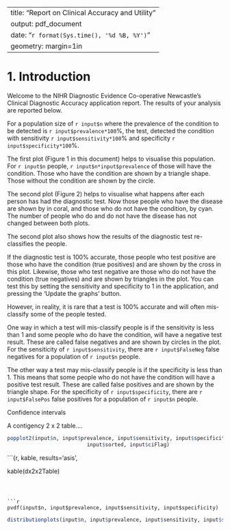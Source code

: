 <!---
Copyright (c) 2017, the authors (see AUTHORS.txt).
-->

---
title: "Report on Clinical Accuracy and Utility"
output: pdf_document
date: "`r format(Sys.time(), '%d %B, %Y')`"
geometry: margin=1in
---


# 1. Introduction
Welcome to the NIHR Diagnostic Evidence Co-operative Newcastle's Clinical Diagnostic Accuracy application report.  The results of your analysis are reported below.

For a population size of `r input$n` where the prevalence of the condition to be detected is `r input$prevalence*100`%, the test, detected the condition with sensitivity `r input$sensitivity*100`% and specificity `r input$specificity*100`%.  


The first plot (Figure 1 in this document) helps to visualise this population.  For `r input$n` people, `r input$n*input$prevalence` of those will have the condition.  Those who have the condition are shown by a triangle shape.  Those without the condition are shown by the circle.  

The second plot (Figure 2) helps to visualise what happens after each person has had the diagnostic test.  Now those people who have the disease are shown by in coral, and those who do not have the condition, by cyan. The number of people who do and do not have the disease has not changed between both plots.  

The second plot also shows how the results of the diagnostic test re-classifies the people. 

If the diagnostic test is 100% accurate, those people who test positive are those who have the condition (true positives) and are shown by the cross in this plot.  Likewise, those who test negative are those who do not have the condition (true negatives) and are shown by triangles in the plot.  You can test this by setting the sensitivity and specificity to 1 in the application, and pressing the 'Update the graphs' button.  

However, in reality, it is rare that a test is 100% accurate and will often mis-classify some of the people tested.  

One way in which a test will mis-classify people is if the sensitivity is less than 1 and some people who do have the condition, will have a negative test result.  These are called false negatives and are shown by circles in the plot.  For the sensiticity of `r input$sensitivity`, there are `r input$FalseNeg` false negatives for a population of `r input$n` people.   

The other way a test may mis-classify people is if the specificity is less than 1.  This means that some people who do not have the condition will have a positive test result.  These are called false positives and are shown by the triangle shape.  For the specificity of `r input$specificity`, there are `r input$FalsePos` false positives for a population of `r input$n` people.  


Confidence intervals 


A contigency 2 x 2 table.... 

```r
popplot2(input$n, input$prevalence, input$sensitivity, input$specificity, 
                          input$sorted, input$ciFlag)
```

```{r,  kable, results='asis',

kable(dx2x2Table)
```



```r
pvdf(input$n, input$prevalence, input$sensitivity, input$specificity)
```


```r
distributionplots(input$n, input$prevalence, input$sensitivity, input$specificity)
```


